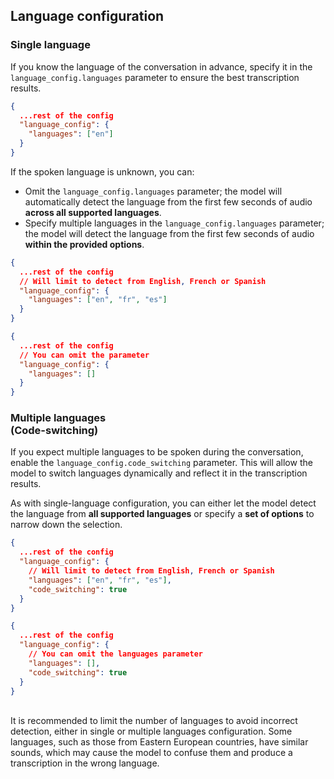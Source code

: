 ## Language configuration

### Single language

If you know the language of the conversation in advance, specify it in the `language_config.languages` parameter to ensure the best transcription results.

```json
{
  ...rest of the config
  "language_config": {
    "languages": ["en"]
  }
}
```

If the spoken language is unknown, you can:

- Omit the `language_config.languages` parameter; the model will automatically detect the language from the first few seconds of audio **across all supported languages**.
- Specify multiple languages in the `language_config.languages` parameter; the model will detect the language from the first few seconds of audio **within the provided options**.

<CodeGroup>

```json Limited options
{
  ...rest of the config
  // Will limit to detect from English, French or Spanish
  "language_config": {
    "languages": ["en", "fr", "es"]
  }
}
```

```json All languages
{
  ...rest of the config
  // You can omit the parameter
  "language_config": {
    "languages": []
  }
}
```

</CodeGroup>

### Multiple languages <br/>(Code-switching)

If you expect multiple languages to be spoken during the conversation, enable the `language_config.code_switching` parameter. This will allow the model to switch languages dynamically and reflect it in the transcription results.

As with single-language configuration, you can either let the model detect the language from **all supported languages** or specify a **set of options** to narrow down the selection.

<CodeGroup>

```json Limited options
{
  ...rest of the config
  "language_config": {
    // Will limit to detect from English, French or Spanish
    "languages": ["en", "fr", "es"],
    "code_switching": true
  }
}
```

```json All languages
{
  ...rest of the config
  "language_config": {
    // You can omit the languages parameter
    "languages": [],
    "code_switching": true
  }
}
```

</CodeGroup>

<br />

<Tip>
  It is recommended to limit the number of languages to avoid incorrect
  detection, either in single or multiple languages configuration. Some
  languages, such as those from Eastern European countries, have similar sounds,
  which may cause the model to confuse them and produce a transcription in the
  wrong language.
</Tip>
